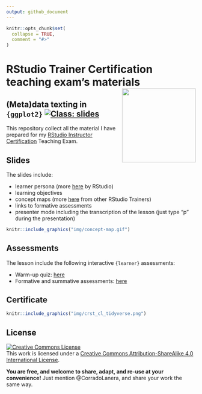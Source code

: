 ```yaml
---
output: github_document
---
```


<!-- README.md is generated from README.Rmd. Please edit that file -->

```r
knitr::opts_chunk$set(
  collapse = TRUE,
  comment = "#>"
)
```

<!-- magick::image_info(magick::image_read("img/CertifiedRstudioTrainer.png"))$height -->
# RStudio Trainer Certification teaching exam's materials <a href="https://education.rstudio.com/trainers/people/lanera+corrado/"><img src="img/CertifiedRstudioTrainer.png" align="right" height="196"/></a>

## (Meta)data texting in `{ggplot2}` [![Class: slides](https://img.shields.io/badge/online-slides-orange.svg)](https://corradolanera.github.io/rs-teaching-exam/)

This repository collect all the material I have prepared for my [RStudio Instructor Certification](https://education.rstudio.com/trainers/) Teaching Exam.


## Slides

The slides include:

- learner persona (more [here](https://rstudio-education.github.io/learner-personas/) by RStudio)
- learning objectives
- concept maps (more [here](https://github.com/rstudio/concept-maps) from other RStudio Trainers)
- links to formative assessments
- presenter mode including the transcription of the lesson (just type "p" during the presentation) 

```r
knitr::include_graphics("img/concept-map.gif")
```


## Assessments

The lesson include the following interactive `{learner}` assessments:

- Warm-up quiz: [here](https://corradolanera.shinyapps.io/base-gg-checks/)
- Formative and summative assessments: [here](https://corradolanera.shinyapps.io/test-gg-checks/)



## Certificate
```r
knitr::include_graphics("img/crst_cl_tidyverse.png")
```



## License

<a rel="license" href="http://creativecommons.org/licenses/by-sa/4.0/"><img alt="Creative Commons License" style="border-width:0" src="https://i.creativecommons.org/l/by-sa/4.0/88x31.png" /></a><br />This work is licensed under a <a rel="license" href="http://creativecommons.org/licenses/by-sa/4.0/">Creative Commons Attribution-ShareAlike 4.0 International License</a>. 

**You are free, and welcome to share, adapt, and re-use at your convenience!** Just mention @CorradoLanera, and share your work the same way.

